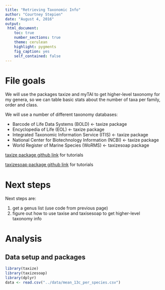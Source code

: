```yaml
---
title: "Retrieving Taxonomic Info"
author: "Courtney Stepien"
date: "August 4, 2016"
output: 
 html_document:
    toc: true
    number_sections: true
    theme: cerulean
    highlight: pygments
    fig_caption: yes
    self_contained: false
---
```


# File goals

We will use the packages taxize and myTAI to get higher-level taxonomy for my genera, so we can table basic stats about the number of taxa per family, order and class. 

We will use a number of different taxonomy databases: 

* Barcode of Life Data Systems (BOLD) <- taxize package
* Encyclopedia of Life (EOL) <- taxize package
* Integrated Taxonomic Information Service (ITIS) <- taxize package
* National Center for Biotechnology Information (NCBI) <- taxize package
* World Register of Marine Species (WoRMS) <- taxizesoap package

[taxize package github link](https://github.com/ropensci/taxize) for tutorials

[taxizesoap package github link](https://github.com/ropensci/taxizesoap) for tutorials

# Next steps

Next steps are:

1. get a genus list (use code from previous page)
2. figure out how to use taxise and taxisesoap to get higher-level taxonomy info 

# Analysis

## Data setup and packages

```r
library(taxize)
library(taxizesoap)
library(dplyr)
data <- read.csv("../data/mean_13c_per_species.csv")
```

## 

```r

```
